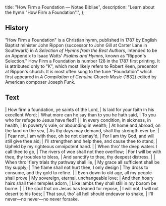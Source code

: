   title: "How Firm a Foundation — Notae Bibliae",
  description: "Learn about the hymn \"How Firm a Foundation\".",
};

<Initial text="How Firm a Foundation" />

## History

"How Firm a Foundation" is a Christian hymn, published in 1787 by English Baptist minister John Rippon (successor to John Gill at Carter Lane in Southwark) in *A Selection of Hymns from the Best Authors*, Intended to be an Appendix to Isaac Watts' *Psalms and Hymns*, known as "Rippon's Selection." How Firm a Foundation is number 128 in the 1787 first printing. It is attributed only to "K", which most likely refers to Robert Keen, precentor at Rippon's church. It is most often sung to the tune "Foundation" which first appeared in *A Compilation of Genuine Church Music* (1832) edited by American composer Joseph Funk.

## Text

<Poetry>
|  How firm a foundation, ye saints of the Lord,
|  Is laid for your faith in his excellent Word;
|  What more can he say than to you he hath said,
|  To you who for refuge to Jesus have fled?
|
|  In every condition, in sickness, in health,
|  In poverty's vale, or abounding in wealth;
|  At home and abroad, on the land on the sea,
|  As thy days may demand, shall thy strength ever be.
|
|  Fear not, I am with thee, oh be not dismay'd,
|  For I am thy God, and will still give thee aid;
|  I'll strengthen and help thee, and cause thee to stand,
|  Upheld by my righteous omnipotent hand.
|
|  When thro' the deep waters I call thee to go,
|  The rivers of woe shall not thee overflow;
|  For I will be with thee, thy troubles to bless,
|  And sanctify to thee, thy deepest distress.
|
|  When thro' fiery trials thy pathway shall lie,
|  My grace all sufficient shall be thy supply;
|  The flame shall not hurt thee, I only design
|  Thy dross to consume, and thy gold to refine.
|
|  Even down to old age, all my people shall prove
|  My sovereign, eternal, unchangeable love;
|  And then hoary hairs shall their temples adorn,
|  Like lambs they shall still in my bosom be borne.
|
|  The soul that on Jesus has leaned for repose,
|  I will not, I will not desert to his foes;
|  That soul, tho' all hell should endeavor to shake,
|  I'll never—no never—no never forsake.
</Poetry>
